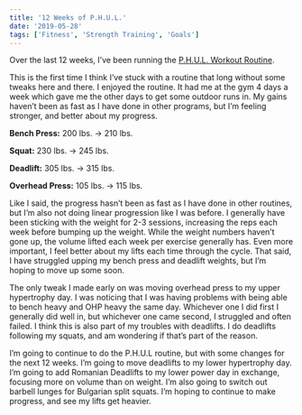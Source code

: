 ```yaml
---
title: '12 Weeks of P.H.U.L.'
date: '2019-05-28'
tags: ['Fitness', 'Strength Training', 'Goals']
---
```


Over the last 12 weeks, I’ve been running the [P.H.U.L. Workout Routine](https://www.muscleandstrength.com/workouts/phul-workout).

This is the first time I think I’ve stuck with a routine that long without some tweaks here and there. I enjoyed the routine. It had me at the gym 4 days a week which gave me the other days to get some outdoor runs in. My gains haven’t been as fast as I have done in other programs, but I’m feeling stronger, and better about my progress.

**Bench Press:** 200 lbs. &rarr; 210 lbs.

**Squat:** 230 lbs. &rarr; 245 lbs.

**Deadlift:** 305 lbs. &rarr; 315 lbs.

**Overhead Press:** 105 lbs. &rarr; 115 lbs.

Like I said, the progress hasn’t been as fast as I have done in other routines, but I’m also not doing linear progression like I was before. I generally have been sticking with the weight for 2-3 sessions, increasing the reps each week before bumping up the weight. While the weight numbers haven’t gone up, the volume lifted each week per exercise generally has. Even more important, I feel better about my lifts each time through the cycle. That said, I have struggled upping my bench press and deadlift weights, but I’m hoping to move up some soon.

The only tweak I made early on was moving overhead press to my upper hypertrophy day. I was noticing that I was having problems with being able to bench heavy and OHP heavy the same day. Whichever one I did first I generally did well in, but whichever one came second, I struggled and often failed. I think this is also part of my troubles with deadlifts. I do deadlifts following my squats, and am wondering if that’s part of the reason.

I’m going to continue to do the P.H.U.L routine, but with some changes for the next 12 weeks. I’m going to move deadlifts to my lower hypertrophy day. I’m going to add Romanian Deadlifts to my lower power day in exchange, focusing more on volume than on weight. I’m also going to switch out barbell lunges for Bulgarian split squats. I’m hoping to continue to make progress, and see my lifts get heavier.
